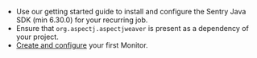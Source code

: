 - Use our <PlatformLink to="/">getting started</PlatformLink> guide to install and configure the Sentry Java SDK (min 6.30.0) for your recurring job.
- Ensure that `org.aspectj.aspectjweaver` is present as a dependency of your project.
- [Create and configure](https://sentry.io/crons/create/) your first Monitor.
